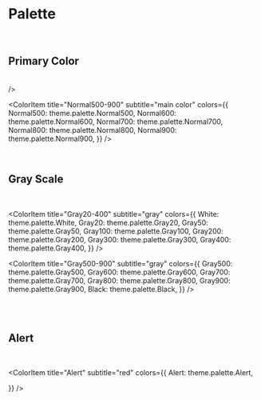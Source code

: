 
<Meta title="styles/Palette" />

# Palette

<br />

## Primary Color

<br />

<ColorPalette>
  <ColorItem
    title="Normal50-400"
    subtitle="main color"
    colors={{
      Normal50: theme.palette.Normal50,
      Normal100: theme.palette.Normal100,
      Normal200: theme.palette.Normal200,
      Normal300: theme.palette.Normal300,
      Normal400: theme.palette.Normal400,
    }}

/>

<ColorItem
  title="Normal500-900"
  subtitle="main color"
  colors={{
    Normal500: theme.palette.Normal500,
    Normal600: theme.palette.Normal600,
    Normal700: theme.palette.Normal700,
    Normal800: theme.palette.Normal800,
    Normal900: theme.palette.Normal900,
  }}
/>
</ColorPalette>

<br />

## Gray Scale

<br />

<ColorPalette>

<ColorItem
  title="Gray20-400"
  subtitle="gray"
  colors={{
    White: theme.palette.White,
    Gray20: theme.palette.Gray20,
    Gray50: theme.palette.Gray50,
    Gray100: theme.palette.Gray100,
    Gray200: theme.palette.Gray200,
    Gray300: theme.palette.Gray300,
    Gray400: theme.palette.Gray400,
  }}
/>

<ColorItem
  title="Gray500-900"
  subtitle="gray"
  colors={{
    Gray500: theme.palette.Gray500,
    Gray600: theme.palette.Gray600,
    Gray700: theme.palette.Gray700,
    Gray800: theme.palette.Gray800,
    Gray900: theme.palette.Gray900,
    Black: theme.palette.Black,
  }}
/>

<br />

</ColorPalette>

<br />

## Alert

<br />

<ColorPalette>

<ColorItem
  title="Alert"
  subtitle="red"
  colors={{
    Alert: theme.palette.Alert,

}}
/>

</ColorPalette>
